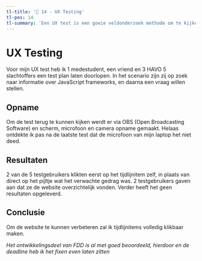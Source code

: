 ```yaml
---
tl-title: '🎨 14 - UX Testing'
tl-pos: 14
tl-summary: 'Een UX test is een goeie veldonderzoek methode om te kijken hoe gebruikers je website ervaren.'
---
```


# UX Testing

Voor mijn UX test heb ik 1 medestudent, een vriend en 3 HAVO 5 slachtoffers een test plan laten doorlopen.
In het scenario zijn zij op zoek naar informatie over JavaScript frameworks, en daarna een vraag willen stellen.

## Opname

Om de test terug te kunnen kijken werdt er via OBS (Open Broadcasting Software) en scherm, microfoon en camera
opname gemaakt. Helaas ontdekte ik pas na de laatste test dat de microfoon van mijn laptop het niet deed.

## Resultaten

2 van de 5 testgebruikers klikten eerst op het tijdlijnitem zelf, in plaats van direct op het pijltje wat het
verwachte gedrag was. 2 testgebruikers gaven aan dat ze de website overzichtelijk vonden. Verder heeft het
geen resultaten opgeleverd.

## Conclusie

Om de website te kunnen verbeteren zal ik tijdlijnitems volledig klikbaar maken.

*Het ontwikkelingsdeel van FDD is al met goed beoordeeld, hierdoor en de deadline heb ik het fixen even laten zitten*